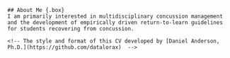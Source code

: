 ```block
## About Me {.box}
I am primarily interested in multidisciplinary concussion management and the development of empirically driven return-to-learn guidelines for students recovering from concussion.

<!-- The style and format of this CV developed by [Daniel Anderson, Ph.D.](https://github.com/datalorax)  -->
```
